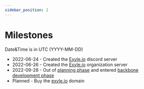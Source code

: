 ```yaml
---
sidebar_position: 2
---
```


# Milestones

Date&Time is in UTC (YYYY-MM-DD)

- 2022-06-24 - Created the [Exyle.io](https://discord.gg/synPSeuNFK) discord
  server
- 2022-06-26 - Created the [Exyle.io](https://github.com/exyleio) organization
  server
- 2022-09-28 - Out of [planning phase](./roadmap#planning) and entered [backbone
  development phase](./roadmap#backbone-development)
- Planned - Buy the [exyle.io](https://exyle.io) domain

